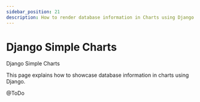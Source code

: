 ```yaml
---
sidebar_position: 21
description: How to render database information in Charts using Django
---
```


# Django Simple Charts

<SubHeading>Django Simple Charts</SubHeading>

This page explains how to showcase database information in charts using Django.&#x20;

@ToDo
